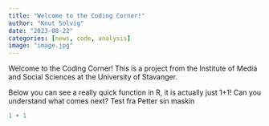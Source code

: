 ```yaml
---
title: "Welcome to the Coding Corner!"
author: "Knut Solvig"
date: "2023-08-22"
categories: [news, code, analysis]
image: "image.jpg"
---
```


Welcome to the Coding Corner! This is a project from the Institute of Media and Social Sciences at the University of Stavanger.

Below you can see a really quick function in R, it is actually just 1+1! Can you understand what comes next? Test fra Petter sin maskin

```r
1 + 1
```
